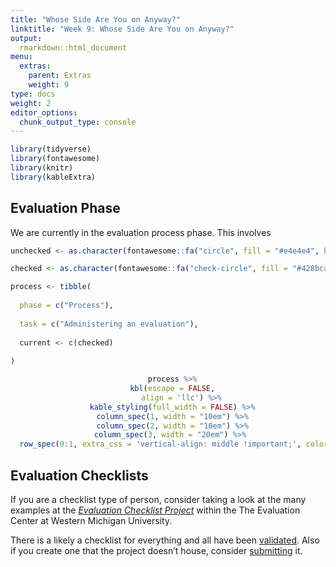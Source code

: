 ```yaml
---
title: "Whose Side Are You on Anyway?"
linktitle: "Week 9: Whose Side Are You on Anyway?"
output:
  rmarkdown::html_document
menu:
  extras:
    parent: Extras
    weight: 9
type: docs
weight: 2
editor_options: 
  chunk_output_type: console
---
```


```r
library(tidyverse)
library(fontawesome)
library(knitr)
library(kableExtra)
```

## Evaluation Phase

We are currently in the evaluation process phase. This involves

```r

unchecked <- as.character(fontawesome::fa("circle", fill = "#e4e4e4", height = "15px"))

checked <- as.character(fontawesome::fa("check-circle", fill = "#428bca", height = "15px"))

process <- tibble(
  
  phase = c("Process"),
  
  task = c("Administering an evaluation"),
  
  current <- c(checked)
  
)

```

<center>
```r
  process %>%
  kbl(escape = FALSE,
      align = 'llc') %>%
  kable_styling(full_width = FALSE) %>%
  column_spec(1, width = "10em") %>%
  column_spec(2, width = "10em") %>%
  column_spec(3, width = "20em") %>% 
  row_spec(0:1, extra_css = 'vertical-align: middle !important;', color = "#ffffff", background = "transparent")
```
</center>

## Evaluation Checklists

If you are a checklist type of person, consider taking a look at the many examples at the [*Evaluation Checklist Project*](https://wmich.edu/evaluation/checklists) within the The Evaluation Center at Western Michigan University.

There is a likely a checklist for everything and all have been [validated](https://wmich.edu/evaluation/checklists/checklistsvalidation). Also if you create one that the project doesn't house, consider [submitting](https://wmich.edu/evaluation/checklists/checklist-submit) it. 

